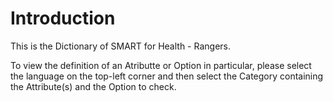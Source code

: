 # Introduction {.unnumbered}

This is the Dictionary of SMART for Health - Rangers.

To view the definition of an Atributte or Option in particular, please select the language on the top-left corner and then select the Category containing the Attribute(s) and the Option to check.
